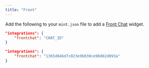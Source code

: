 ```yaml
---
title: "Front"
---
```


Add the following to your `mint.json` file to add a [Front Chat](https://front.com) widget.

<CodeGroup>

```json Integration options in mint.json
"integrations": {
    "frontchat": "CHAT_ID"
}
```

```json Example
"integrations": {
    "frontchat": "1365d046d7c023e9b030ce90d02d093a"
}
```

</CodeGroup>
